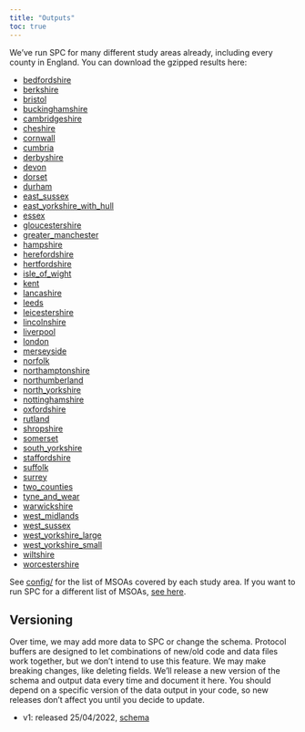 ```yaml
---
title: "Outputs"
toc: true
---
```


We've run SPC for many different study areas already, including every county in
England. You can download the gzipped results here:

- [bedfordshire](https://ramp0storage.blob.core.windows.net/spc-output/v1/bedfordshire.pb.gz)
- [berkshire](https://ramp0storage.blob.core.windows.net/spc-output/v1/berkshire.pb.gz)
- [bristol](https://ramp0storage.blob.core.windows.net/spc-output/v1/bristol.pb.gz)
- [buckinghamshire](https://ramp0storage.blob.core.windows.net/spc-output/v1/buckinghamshire.pb.gz)
- [cambridgeshire](https://ramp0storage.blob.core.windows.net/spc-output/v1/cambridgeshire.pb.gz)
- [cheshire](https://ramp0storage.blob.core.windows.net/spc-output/v1/cheshire.pb.gz)
- [cornwall](https://ramp0storage.blob.core.windows.net/spc-output/v1/cornwall.pb.gz)
- [cumbria](https://ramp0storage.blob.core.windows.net/spc-output/v1/cumbria.pb.gz)
- [derbyshire](https://ramp0storage.blob.core.windows.net/spc-output/v1/derbyshire.pb.gz)
- [devon](https://ramp0storage.blob.core.windows.net/spc-output/v1/devon.pb.gz)
- [dorset](https://ramp0storage.blob.core.windows.net/spc-output/v1/dorset.pb.gz)
- [durham](https://ramp0storage.blob.core.windows.net/spc-output/v1/durham.pb.gz)
- [east_sussex](https://ramp0storage.blob.core.windows.net/spc-output/v1/east_sussex.pb.gz)
- [east_yorkshire_with_hull](https://ramp0storage.blob.core.windows.net/spc-output/v1/east_yorkshire_with_hull.pb.gz)
- [essex](https://ramp0storage.blob.core.windows.net/spc-output/v1/essex.pb.gz)
- [gloucestershire](https://ramp0storage.blob.core.windows.net/spc-output/v1/gloucestershire.pb.gz)
- [greater_manchester](https://ramp0storage.blob.core.windows.net/spc-output/v1/greater_manchester.pb.gz)
- [hampshire](https://ramp0storage.blob.core.windows.net/spc-output/v1/hampshire.pb.gz)
- [herefordshire](https://ramp0storage.blob.core.windows.net/spc-output/v1/herefordshire.pb.gz)
- [hertfordshire](https://ramp0storage.blob.core.windows.net/spc-output/v1/hertfordshire.pb.gz)
- [isle_of_wight](https://ramp0storage.blob.core.windows.net/spc-output/v1/isle_of_wight.pb.gz)
- [kent](https://ramp0storage.blob.core.windows.net/spc-output/v1/kent.pb.gz)
- [lancashire](https://ramp0storage.blob.core.windows.net/spc-output/v1/lancashire.pb.gz)
- [leeds](https://ramp0storage.blob.core.windows.net/spc-output/v1/leeds.pb.gz)
- [leicestershire](https://ramp0storage.blob.core.windows.net/spc-output/v1/leicestershire.pb.gz)
- [lincolnshire](https://ramp0storage.blob.core.windows.net/spc-output/v1/lincolnshire.pb.gz)
- [liverpool](https://ramp0storage.blob.core.windows.net/spc-output/v1/liverpool.pb.gz)
- [london](https://ramp0storage.blob.core.windows.net/spc-output/v1/london.pb.gz)
- [merseyside](https://ramp0storage.blob.core.windows.net/spc-output/v1/merseyside.pb.gz)
- [norfolk](https://ramp0storage.blob.core.windows.net/spc-output/v1/norfolk.pb.gz)
- [northamptonshire](https://ramp0storage.blob.core.windows.net/spc-output/v1/northamptonshire.pb.gz)
- [northumberland](https://ramp0storage.blob.core.windows.net/spc-output/v1/northumberland.pb.gz)
- [north_yorkshire](https://ramp0storage.blob.core.windows.net/spc-output/v1/north_yorkshire.pb.gz)
- [nottinghamshire](https://ramp0storage.blob.core.windows.net/spc-output/v1/nottinghamshire.pb.gz)
- [oxfordshire](https://ramp0storage.blob.core.windows.net/spc-output/v1/oxfordshire.pb.gz)
- [rutland](https://ramp0storage.blob.core.windows.net/spc-output/v1/rutland.pb.gz)
- [shropshire](https://ramp0storage.blob.core.windows.net/spc-output/v1/shropshire.pb.gz)
- [somerset](https://ramp0storage.blob.core.windows.net/spc-output/v1/somerset.pb.gz)
- [south_yorkshire](https://ramp0storage.blob.core.windows.net/spc-output/v1/south_yorkshire.pb.gz)
- [staffordshire](https://ramp0storage.blob.core.windows.net/spc-output/v1/staffordshire.pb.gz)
- [suffolk](https://ramp0storage.blob.core.windows.net/spc-output/v1/suffolk.pb.gz)
- [surrey](https://ramp0storage.blob.core.windows.net/spc-output/v1/surrey.pb.gz)
- [two_counties](https://ramp0storage.blob.core.windows.net/spc-output/v1/two_counties.pb.gz)
- [tyne_and_wear](https://ramp0storage.blob.core.windows.net/spc-output/v1/tyne_and_wear.pb.gz)
- [warwickshire](https://ramp0storage.blob.core.windows.net/spc-output/v1/warwickshire.pb.gz)
- [west_midlands](https://ramp0storage.blob.core.windows.net/spc-output/v1/west_midlands.pb.gz)
- [west_sussex](https://ramp0storage.blob.core.windows.net/spc-output/v1/west_sussex.pb.gz)
- [west_yorkshire_large](https://ramp0storage.blob.core.windows.net/spc-output/v1/west_yorkshire_large.pb.gz)
- [west_yorkshire_small](https://ramp0storage.blob.core.windows.net/spc-output/v1/west_yorkshire_small.pb.gz)
- [wiltshire](https://ramp0storage.blob.core.windows.net/spc-output/v1/wiltshire.pb.gz)
- [worcestershire](https://ramp0storage.blob.core.windows.net/spc-output/v1/worcestershire.pb.gz)

See [config/](https://github.com/alan-turing-institute/uatk-spc/tree/main/config) for the
list of MSOAs covered by each study area. If you want to run SPC for a
different list of MSOAs, [see here](running.qmd).

## Versioning

Over time, we may add more data to SPC or change the schema. Protocol buffers
are designed to let combinations of new/old code and data files work together,
but we don't intend to use this feature. We may make breaking changes, like
deleting fields. We'll release a new version of the schema and output data
every time and document it here. You should depend on a specific version of the
data output in your code, so new releases don't affect you until you decide to
update.

- v1: released 25/04/2022, [schema](https://github.com/alan-turing-institute/uatk-spc/blob/a9e8b361e942ba67a93f9b5b6a7d66b7ff8b0239/synthpop.proto)
